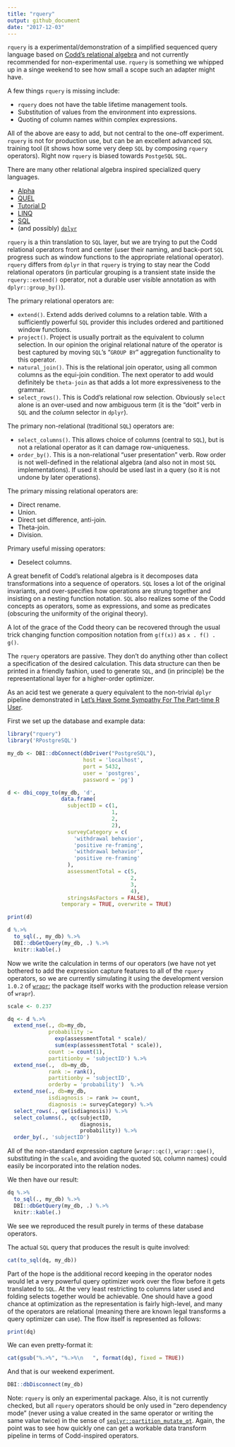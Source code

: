 ```yaml
---
title: "rquery"
output: github_document
date: "2017-12-03"
---
```


<!-- README.md is generated from README.Rmd. Please edit that file -->

`rquery` is a experimental/demonstration of a simplified sequenced query language based
on [Codd's relational algebra](https://en.wikipedia.org/wiki/Relational_algebra) and not
currently recommended for non-experimental use.  `rquery` is something we whipped up in a singe
weekend to see how small a scope such an adapter might have.  

A few things `rquery` is missing include:

  * `rquery` does not have the table lifetime management tools.
  * Substitution of values from the environment into expressions.
  * Quoting of column names within complex expressions.
  
All of the above are easy to add, but not central to the one-off experiment.
`rquery` is not for production use, but can be an excellent advanced `SQL`
training tool (it shows how some very deep `SQL` by composing `rquery` operators).  Right
now `rquery` is biased towards `PostgeSQL` `SQL`.

There are many other relational algebra inspired specialized query languages.

  * [Alpha](https://en.wikipedia.org/wiki/Alpha_(programming_language))
  * [QUEL](https://en.wikipedia.org/wiki/QUEL_query_languages)
  * [Tutorial D](https://en.wikipedia.org/wiki/D_(data_language_specification)#Tutorial_D)
  * [LINQ](https://msdn.microsoft.com/en-us/library/bb308959.aspx)
  * [SQL](https://en.wikipedia.org/wiki/SQL)
  * (and possibly) [`dplyr`](http://dplyr.tidyverse.org)
 

`rquery`
is a thin translation to `SQL` layer, but we are trying to put the Codd relational operators
front and center (user their naming, and back-port `SQL` progress such as window functions
to the appropriate relational operator).  `rquery` differs from `dplyr` in that `rquery` 
is trying to stay near the Codd relational operators (in particular grouping is a transient
state inside the `rquery::extend()` operator, not a durable user visible annotation as with `dplyr::group_by()`).

The primary relational operators are:

  * `extend()`.  Extend adds derived columns to a relation table.  With a sufficiently powerful `SQL` provider this includes ordered and partitioned window functions.
  * `project()`.  Project is usually portrait as the equivalent to column selection.  In our opinion the original relational nature of the operator is best captured by moving `SQL`'s "`GROUP BY`" aggregation functionality to this operator.
  * `natural_join()`.  This is the relational join operator, using all common columns as the equi-join condition.  The next operator to add would definitely be `theta-join` as that adds a lot more expressiveness to the grammar.
  * `select_rows()`.  This is Codd's relational row selection.  Obviously `select` alone is an over-used and now ambiguous term (it is the "doit" verb in `SQL` and the *column* selector in `dplyr`).
  
The primary non-relational (traditional `SQL`) operators are:

  * `select_columns()`.  This allows choice of columns (central to `SQL`), but is not a relational operator as it can damage row-uniqueness.
  * `order_by()`.  This is a non-relational "user presentation" verb.  Row order is not well-defined in the relational algebra (and also not in most `SQL` implementations).  If used it should be used last in a query (so it is not undone by later operations).
  
The primary missing relational operators are:

  * Direct rename.
  * Union.
  * Direct set difference, anti-join.
  * Theta-join.
  * Division.
  
Primary useful missing operators:

  * Deselect columns.


A great benefit of Codd's relational algebra is it decomposes data transformations into 
a sequence of operators.  `SQL` loses a lot of the original invariants, and over-specifies
how operations are strung together and insisting on a nesting function notation.  `SQL`
also realizes some of the Codd concepts as operators, some as expressions, and some as predicates
(obscuring the uniformity of the original theory).

A lot of 
the grace of the Codd theory can be recovered through the usual trick changing function composition
notation from `g(f(x))` as `x . f() . g()`.

The `rquery` operators are passive.  They don't do anything other than collect a specification
of the desired calculation.  This data structure can then be printed in a friendly fashion, used to 
generate `SQL`, and (in principle) be the representational layer for a higher-order optimizer.

As an acid test we generate a query equivalent to the non-trivial `dplyr` pipeline 
demonstrated in [Let’s Have Some Sympathy For The Part-time R User](http://www.win-vector.com/blog/2017/08/lets-have-some-sympathy-for-the-part-time-r-user/).

First we set up the database and example data:

```r
library("rquery")
library('RPostgreSQL')

my_db <- DBI::dbConnect(dbDriver("PostgreSQL"), 
                        host = 'localhost',
                        port = 5432,
                        user = 'postgres',
                        password = 'pg')

d <- dbi_copy_to(my_db, 'd',
                 data.frame(
                   subjectID = c(1,                   
                                 1,
                                 2,                   
                                 2),
                   surveyCategory = c(
                     'withdrawal behavior',
                     'positive re-framing',
                     'withdrawal behavior',
                     'positive re-framing'
                   ),
                   assessmentTotal = c(5,                 
                                       2,
                                       3,                  
                                       4),
                   stringsAsFactors = FALSE),
                 temporary = TRUE, overwrite = TRUE)

print(d)

d %.>%
  to_sql(., my_db) %.>%
  DBI::dbGetQuery(my_db, .) %.>%
  knitr::kable(.)

```

Now we write the calculation in terms of our operators (we have not yet bothered
to add the expression capture features to all of the `rquery` operators, so we are currently simulating it using the development version `1.0.2` of [`wrapr`](https://winvector.github.io/wrapr/);  the package itself works with the production release version of `wrapr`).

```r
scale <- 0.237

dq <- d %.>%
  extend_nse(., db=my_db, 
             probability :=
               exp(assessmentTotal * scale)/
               sum(exp(assessmentTotal * scale)),
             count := count(1),
             partitionby = 'subjectID') %.>%
  extend_nse(.,  db=my_db,
             rank := rank(),
             partitionby = 'subjectID',
             orderby = 'probability')  %.>%
  extend_nse(., db=my_db,
             isdiagnosis := rank >= count,
             diagnosis := surveyCategory) %.>%
  select_rows(., qe(isdiagnosis)) %.>%
  select_columns(., qc(subjectID, 
                       diagnosis, 
                       probability)) %.>%
  order_by(., 'subjectID')
```

All of the non-standard expression capture (`wrapr::qc()`, `wrapr::qae()`,
substituting in the `scale`, and avoiding the quoted `SQL` column names) could easily
be incorporated into the relation nodes.

We then have our result:

```r
dq %.>%
  to_sql(., my_db) %.>%
  DBI::dbGetQuery(my_db, .) %.>%
  knitr::kable(.)
```

We see we reproduced the result purely in terms of these database operators.

The actual `SQL` query that produces the result is quite involved:

```r
cat(to_sql(dq, my_db))
```

Part of the hope is the additional record keeping in the operator nodes would 
let a very powerful query optimizer work over the flow before it gets translated
to `SQL`.  At the very least restricting to columns later used and folding selects
together would be achievable.  One should have a good chance at optimization as
the representation is fairly high-level, and many of the operators are relational 
(meaning there are known legal transforms a query optimizer can use).  The flow itself
is represented as follows:

```r
print(dq)
```

We can even pretty-format it:

```r
cat(gsub("%.>%", "%.>%\n   ", format(dq), fixed = TRUE))
```

And that is our weekend experiment.

```r
DBI::dbDisconnect(my_db)
```


Note: `rquery` is only an experimental package.  Also, it is not currently checked, but
all `rquery` operators should be only used in "zero dependency mode" (never using a value created in the same operator or writing the same value twice) in the sense of [`seplyr::partition_mutate_qt`](https://www.rdocumentation.org/packages/seplyr/versions/0.5.0/topics/partition_mutate_qt).  Again, the point was to see how quickly one can get
a workable data transform pipeline in terms of Codd-inspired operators.


